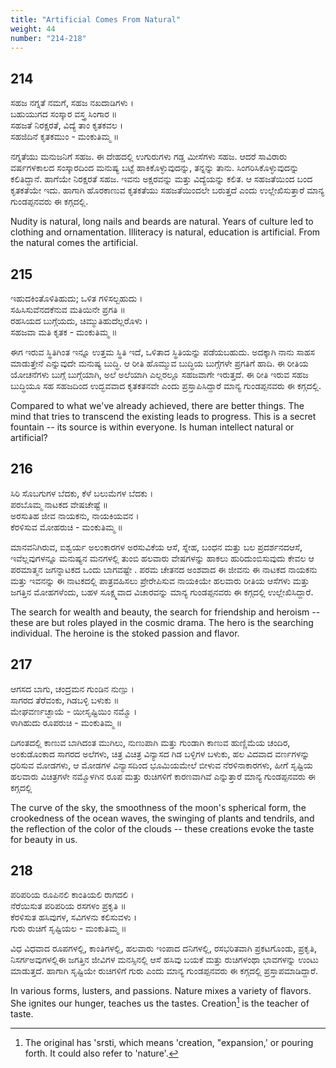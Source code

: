 ```yaml
---
title: "Artificial Comes From Natural"
weight: 44
number: "214-218"
---
```


## 214

ಸಹಜ ನಗ್ನತೆ ನಮಗೆ, ಸಹಜ ನಖದಾಡಿಗಳು ।  
ಬಹುಯುಗದ ಸಂಸ್ಕಾರ ವಸ್ತ್ರ ಸಿಂಗಾರ ॥  
ಸಹಜತೆ ನಿರಕ್ಷರತೆ, ವಿದ್ಯೆ ತಾಂ ಕೃತಕವಲ ।  
ಸಹಜಿದಿನೆ ಕೃತಕಮುಂ - ಮಂಕುತಿಮ್ಮ ॥

ನಗ್ನತೆಯು ಮನುಜನಿಗೆ ಸಹಜ. ಈ ದೇಹದಲ್ಲಿ ಉಗುರುಗಳು ಗಡ್ಡ ಮೀಸೆಗಳು ಸಹಜ. ಆದರೆ ಸಾವಿರಾರು ವರ್ಷಗಳಕಾಲದ ಸಂಸ್ಕಾರದಿಂದ ಮನುಷ್ಯ ಬಟ್ಟೆ ಹಾಕಿಕೊಳ್ಳುವುದನ್ನು, ತನ್ನನ್ನು ತಾನು. ಸಿಂಗರಿಸಿಕೊಳ್ಳುವುದನ್ನು ಕಲಿತಿದ್ದಾನೆ. ಹಾಗೆಯೇ ನಿರಕ್ಷರತೆ ಸಹಜ. ಇವನು ಅಕ್ಷರವನ್ನು ಮತ್ತು ವಿದ್ಯೆಯನ್ನು ಕಲಿತ. ಆ ಸಹಜತೆಯಿಂದ ಬಂದ ಕೃತಕತೆಯೇ ಇದು. ಹಾಗಾಗಿ ಹೊರಕಾಣುವ ಕೃತಕತೆಯು ಸಹಜತೆಯಿಂದಲೇ ಬರುತ್ತದೆ ಎಂದು ಉಲ್ಲೇಖಿಸುತ್ತಾರೆ ಮಾನ್ಯ ಗುಂಡಪ್ಪನವರು ಈ ಕಗ್ಗದಲ್ಲಿ.

Nudity is natural, long nails and beards are natural. Years of culture led to clothing and ornamentation. Illiteracy is natural, education is artificial. From the natural comes the artificial.

## 215

ಇಹುದಕಿಂತೊಳಿತಿಹುದು; ಒಳಿತ ಗಳಿಸಲ್ಬಹುದು ।  
ಸಹಿಸಿಸುವೆನದಕೆನುವ ಮತಿಯಿನೇ ಪ್ರಗತಿ ॥  
ರಹಸಿಯದ ಬುಗ್ಗೆಯದು, ಚಿಮ್ಮುತಿಹುದೆಲ್ಲರೊಳು ।  
ಸಹಜವಾ ಮತಿ ಕೃತಕ - ಮಂಕುತಿಮ್ಮ ॥

ಈಗ ಇರುವ ಸ್ಥಿತಿಗಿಂತ ಇನ್ನೂ ಉತ್ತಮ ಸ್ಥಿತಿ ಇದೆ, ಒಳಿತಾದ ಸ್ಥಿತಿಯನ್ನು ಪಡೆಯಬಹುದು. ಅದಕ್ಕಾಗಿ ನಾನು ಸಾಹಸ ಮಾಡುತ್ತೇನೆ ಎನ್ನುವುದೇ ಮನುಷ್ಯ ಬುದ್ಧಿ. ಆ ರೀತಿ ಹೊಮ್ಮುವ ಬುದ್ಧಿಯ ಬುಗ್ಗೆಗಳೇ ಪ್ರಗತಿಗೆ ಹಾದಿ. ಈ ರೀತಿಯ ಯೋಚನೆಗಳು ಬುಗ್ಗೆ ಬುಗ್ಗೆಯಾಗಿ, ಅಲೆ ಅಲೆಯಾಗಿ ಎಲ್ಲರಲ್ಲೂ ಸಹಜವಾಗೇ ಇರುತ್ತದೆ. ಈ ರೀತಿ ಇರುವ ಸಹಜ ಬುದ್ಧಿಯೂ ಸಹ ಸಹಜದಿಂದ ಉದ್ಭವವಾದ ಕೃತಕತನವೇ ಎಂದು ಪ್ರಸ್ತಾಪಿಸಿದ್ದಾರೆ ಮಾನ್ಯ ಗುಂಡಪ್ಪನವರು ಈ ಕಗ್ಗದಲ್ಲಿ.

Compared to what we've already achieved, there are better things. The mind that tries to transcend the existing leads to progress. This is a
secret fountain -- its source is within everyone. Is human intellect natural or artificial?

## 216

ಸಿರಿ ಸೊಬಗುಗಳ ಬೆದಕು, ಕೆಳೆ ಬಲುಮೆಗಳ ಬೆದಕು ।  
ಪರಬೊಮ್ಮ ನಾಟಕದ ವೇಷಚೇಷ್ಟೆ ॥  
ಅರಸುತಿಹ ಜೀವ ನಾಯಕನು, ನಾಯಕಿಯವನ ।  
ಕೆರಳಿಸುವ ಮೋಹರುಚಿ - ಮಂಕುತಿಮ್ಮ ॥

ಮಾನವನಿಗಿರುವ, ಐಶ್ವರ್ಯ ಅಲಂಕಾರಗಳ ಅರಸುವಿಕೆಯ ಆಸೆ, ಸ್ನೇಹ, ಬಂಧನ ಮತ್ತು ಬಲ ಪ್ರದರ್ಶನದಆಸೆ, ಇವೆಲ್ಲವುಗಳನ್ನೂ ಮನುಷ್ಯನ ಮನಗಳಲ್ಲಿ ತುಂಬಿ ಹಲವಾರು ವೇಷಗಳನ್ನು ಹಾಕಲು ಹುರಿದುಂಬಿಸುವುದು ಕೇವಲ ಆ ಪರಮಾತ್ಮನ ಜಗನ್ನಾಟಕದ ಒಂದು ಬಾಗವಷ್ಟೇ . ಪರಮ ಚೇತನದ ಅಂಶವಾದ ಈ ಜೀವನು ಈ ನಾಟಕದ ನಾಯಕನು ಮತ್ತು ಇವನನ್ನು ಈ ನಾಟಕದಲ್ಲಿ ಪಾತ್ರವಹಿಸಲು ಪ್ರೇರೇಪಿಸುವ ನಾಯಕಿಯೇ ಹಲವಾರು ರೀತಿಯ ಆಸೆಗಳು ಮತ್ತು ಜಗತ್ತಿನ ಮೋಹಗಳೆಂದು, ಬಹಳ ಸೂಕ್ಷ್ಮವಾದ ವಿಚಾರವನ್ನು ಮಾನ್ಯ ಗುಂಡಪ್ಪನವರು ಈ ಕಗ್ಗದಲ್ಲಿ ಉಲ್ಲೇಖಿಸಿದ್ದಾರೆ.

The search for wealth and beauty, the search for friendship and heroism -- these are but roles played in the cosmic drama. The hero is the searching individual. The heroine is the stoked passion and flavor.

## 217

ಆಗಸದ ಬಾಗು, ಚಂದ್ರಮನ ಗುಂಡಿನ ನುಣ್ಪು ।  
ಸಾಗರದ ತೆರೆವಂಕು, ಗಿಡಬಳ್ಳಿ ಬಳುಕು ॥  
ಮೇಘವರ್ಣಚ್ಛಾಯೆ - ಯೀಸೃಷ್ಟಿಯಿಂ ನಮ್ಮೊ ।  
ಳಾಗಿಹುದು ರೂಪರುಚಿ - ಮಂಕುತಿಮ್ಮ ॥

ದಿಗಂತದಲ್ಲಿ ಕಾಣುವ ಬಾಗಿದಂತ ಮುಗಿಲು, ನುಣುಪಾಗಿ ಮತ್ತು ಗುಂಡಾಗಿ ಕಾಣುವ ಹುಣ್ಣಿಮೆಯ ಚಂದಿರ, ಅಂಕುಡೊಂಕಾದ ಸಾಗರದ ಅಲೆಗಳು, ಚಿತ್ರ ವಿಚಿತ್ರ ವಿನ್ಯಾಸದ ಗಿಡ ಬಳ್ಳಿಗಳ ಬಳುಕು, ಹಲ ವಿದವಾದ ವರ್ಣಗಳನ್ನು ಧರಿಸುವ ಮೋಡಗಳು, ಆ ಮೋಡಗಳ ವಿನ್ಯಾಸದಿಂದ ಭೂಮಿಯಮೇಲೆ ಬೀಳುವ ನೆರಳಿನಾಕಾರಗಳು, ಹೀಗೆ ಸೃಷ್ಟಿಯ ಹಲವಾರು ವಿಚಿತ್ರಗಳೇ ನಮ್ಮೊಳಗಿನ ರೂಪ ಮತ್ತು ರುಚಿಗಳಿಗೆ ಕಾರಣವಾಗಿವೆ ಎನ್ನುತ್ತಾರೆ ಮಾನ್ಯ ಗುಂಡಪ್ಪನವರು ಈ ಕಗ್ಗದಲ್ಲಿ

The curve of the sky, the smoothness of the moon's spherical form, the crookedness of the ocean waves, the swinging of plants and tendrils, and the reflection of the color of the clouds -- these creations evoke the taste for beauty in us.

## 218

ಪರಿಪರಿಯ ರೂಪಿನಲಿ ಕಾಂತಿಯಲಿ ರಾಗದಲಿ ।  
ನೆರೆಯಿಸುತ ಪರಿಪರಿಯ ರಸಗಳಂ ಪ್ರಕೃತಿ ॥  
ಕೆರಳಿಸುತ ಹಸಿವುಗಳ, ಸವಿಗಳನು ಕಲಿಸುವಳು ।  
ಗುರು ರುಚಿಗೆ ಸೃಷ್ಟಿಯಲ - ಮಂಕುತಿಮ್ಮ ॥

ವಿಧ ವಿಧವಾದ ರೂಪಗಳಲ್ಲಿ, ಕಾಂತಿಗಳಲ್ಲಿ, ಹಲವಾರು ಇಂಪಾದ ದನಿಗಳಲ್ಲಿ, ರಸಭರಿತವಾಗಿ ಪ್ರಕಟಗೊಂಡು, ಪ್ರಕೃತಿ, ನಿಸರ್ಗಅವುಗಳಲ್ಲಿಈ ಜಗತ್ತಿನ ಜೀವಿಗಳ ಮನಸ್ಸಿನಲ್ಲಿ ಆಸೆ ಹಸಿವು ಬಯಕೆ ಮತ್ತು ರುಚಿಗಳಂಥಾ ಭಾವಗಳನ್ನು ಉಂಟು ಮಾಡುತ್ತದೆ. ಹಾಗಾಗಿ ಸೃಷ್ಟಿಯೇ ರುಚಿಗಳಿಗೆ ಗುರು ಎಂದು ಮಾನ್ಯ ಗುಂಡಪ್ಪನವರು ಈ ಕಗ್ಗದಲ್ಲಿ ಪ್ರಸ್ತಾಪಮಾಡಿದ್ದಾರೆ.

In various forms, lusters, and passions. Nature mixes a variety of flavors. She ignites our hunger, teaches us the tastes. Creation[^83] is the teacher of taste.

[^83]: The original has 'srsti, which means 'creation, "expansion,' or pouring forth. It could also refer to 'nature'.
